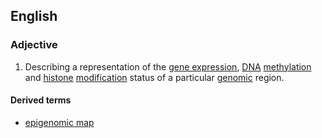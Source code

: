 ==English==

===Adjective===
{{en-adj|-}}

#{{genetics}} Describing a representation of the [[gene expression]], [[DNA]] [[methylation]] and [[histone]] [[modification]] status of a particular [[genomic]] region.

====Derived terms====
*[[epigenomic map]]